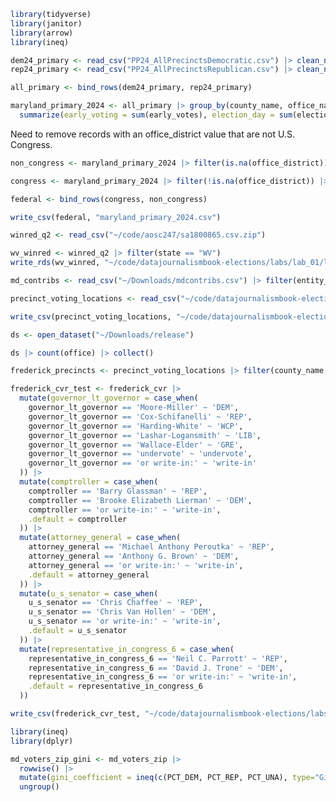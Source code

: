 ```r
library(tidyverse)
library(janitor)
library(arrow)
library(ineq)
```

```r
dem24_primary <- read_csv("PP24_AllPrecinctsDemocratic.csv") |> clean_names()
rep24_primary <- read_csv("PP24_AllPrecinctsRepublican.csv") |> clean_names()

all_primary <- bind_rows(dem24_primary, rep24_primary)
```

```r
maryland_primary_2024 <- all_primary |> group_by(county_name, office_name, office_district, candidate_name, party) |> 
  summarize(early_voting = sum(early_votes), election_day = sum(election_night_votes), absentee = sum(mail_in_ballot_1_votes), provisional = sum(provisional_votes), second_absentee = sum(mail_in_ballot_2_votes)) |> mutate(votes = early_voting + election_day + absentee + provisional + second_absentee)
```

Need to remove records with an office_district value that are not U.S. Congress.

```r
non_congress <- maryland_primary_2024 |> filter(is.na(office_district)) |> filter(!office_name == 'U.S. Congress')

congress <- maryland_primary_2024 |> filter(!is.na(office_district)) |> filter(office_name == 'U.S. Congress')

federal <- bind_rows(congress, non_congress)

write_csv(federal, "maryland_primary_2024.csv")

```

```r
winred_q2 <- read_csv("~/code/aosc247/sa1800865.csv.zip")
```

```r
wv_winred <- winred_q2 |> filter(state == "WV")
write_rds(wv_winred, "~/code/datajournalismbook-elections/labs/lab_01/lab_01.rds")
```

```r
md_contribs <- read_csv("~/Downloads/mdcontribs.csv") |> filter(entity_type == 'IND', recipient_committee_type == 'H')
```

```r
precinct_voting_locations <- read_csv("~/code/datajournalismbook-elections/data/md_polling_places_p24.csv") |> clean_names() |> mutate(election_district_precinct = str_remove(election_district_precinct_part, "-\\d+$")) |> select(-poll_id, -election_district_precinct_part, -municipalities, -board_of_education_district, -orphans_court_district, -commissioner_district) |> distinct()
```

```r
write_csv(precinct_voting_locations, "~/code/datajournalismbook-elections/labs/lab_04/data/md_precinct_voting_locations.csv")
```

```r
ds <- open_dataset("~/Downloads/release")

ds |> count(office) |> collect()
```
```r
frederick_precincts <- precinct_voting_locations |> filter(county_name == 'Frederick')

frederick_cvr_test <- frederick_cvr |> 
  mutate(governor_lt_governor = case_when(
    governor_lt_governor == 'Moore-Miller' ~ 'DEM',
    governor_lt_governor == 'Cox-Schifanelli' ~ 'REP',
    governor_lt_governor == 'Harding-White' ~ 'WCP',
    governor_lt_governor == 'Lashar-Logansmith' ~ 'LIB',
    governor_lt_governor == 'Wallace-Elder' ~ 'GRE',
    governor_lt_governor == 'undervote' ~ 'undervote',
    governor_lt_governor == 'or write-in:' ~ 'write-in'
  )) |> 
  mutate(comptroller = case_when(
    comptroller == 'Barry Glassman' ~ 'REP',
    comptroller == 'Brooke Elizabeth Lierman' ~ 'DEM',
    comptroller == 'or write-in:' ~ 'write-in',
    .default = comptroller
  )) |> 
  mutate(attorney_general = case_when(
    attorney_general == 'Michael Anthony Peroutka' ~ 'REP',
    attorney_general == 'Anthony G. Brown' ~ 'DEM',
    attorney_general == 'or write-in:' ~ 'write-in',
    .default = attorney_general
  )) |> 
  mutate(u_s_senator = case_when(
    u_s_senator == 'Chris Chaffee' ~ 'REP',
    u_s_senator == 'Chris Van Hollen' ~ 'DEM',
    u_s_senator == 'or write-in:' ~ 'write-in',
    .default = u_s_senator
  )) |> 
  mutate(representative_in_congress_6 = case_when(
    representative_in_congress_6 == 'Neil C. Parrott' ~ 'REP',
    representative_in_congress_6 == 'David J. Trone' ~ 'DEM',
    representative_in_congress_6 == 'or write-in:' ~ 'write-in',
    .default = representative_in_congress_6
  ))

write_csv(frederick_cvr_test, "~/code/datajournalismbook-elections/labs/lab_07/data/frederick_cvr.csv")

```


```r
library(ineq)
library(dplyr)

md_voters_zip_gini <- md_voters_zip |>
  rowwise() |>
  mutate(gini_coefficient = ineq(c(PCT_DEM, PCT_REP, PCT_UNA), type="Gini")) |>
  ungroup()
```

